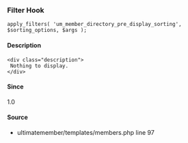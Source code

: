 
<UMBreadCrumb type="filter"/>

### Filter Hook    
    
```
apply_filters( 'um_member_directory_pre_display_sorting', $sorting_options, $args );
```

#### Description
    <div class="description">
     Nothing to display.
    </div>

#### Since
<div class="description">
1.0
</div>

#### Source
  - <Link href="https://github.com/ultimatemember/ultimatemember/tree/2.5.0/templates/members.php#L97">ultimatemember/templates/members.php</Link> <Link href="https://github.com/ultimatemember/ultimatemember/tree/2.5.0/templates/members.php#L97">line 97</Link>

